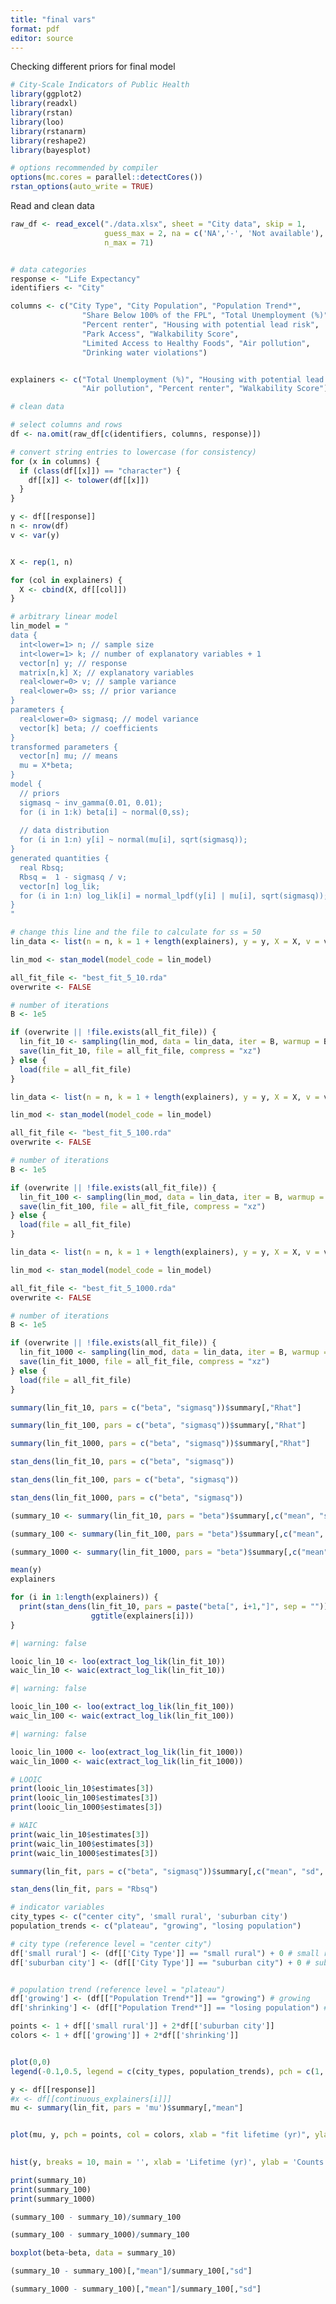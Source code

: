 ```yaml
---
title: "final vars"
format: pdf
editor: source
---
```


Checking different priors for final model 

```r
# City-Scale Indicators of Public Health
library(ggplot2)
library(readxl)
library(rstan)
library(loo)
library(rstanarm)
library(reshape2)
library(bayesplot)

# options recommended by compiler
options(mc.cores = parallel::detectCores())
rstan_options(auto_write = TRUE)

```

Read and clean data

```r

raw_df <- read_excel("./data.xlsx", sheet = "City data", skip = 1, 
                     guess_max = 2, na = c('NA','-', 'Not available'), 
                     n_max = 71)


# data categories
response <- "Life Expectancy"
identifiers <- "City"

columns <- c("City Type", "City Population", "Population Trend*", 
                "Share Below 100% of the FPL", "Total Unemployment (%)", 
                "Percent renter", "Housing with potential lead risk", 
                "Park Access", "Walkability Score", 
                "Limited Access to Healthy Foods", "Air pollution", 
                "Drinking water violations")


explainers <- c("Total Unemployment (%)", "Housing with potential lead risk", 
                "Air pollution", "Percent renter", "Walkability Score")

```

```r

# clean data

# select columns and rows
df <- na.omit(raw_df[c(identifiers, columns, response)])

# convert string entries to lowercase (for consistency)
for (x in columns) {
  if (class(df[[x]]) == "character") {
    df[[x]] <- tolower(df[[x]])
  }
}

y <- df[[response]]
n <- nrow(df)
v <- var(y)


X <- rep(1, n)

for (col in explainers) {
  X <- cbind(X, df[[col]])
}

```

```r


# arbitrary linear model
lin_model = "
data {
  int<lower=1> n; // sample size
  int<lower=1> k; // number of explanatory variables + 1
  vector[n] y; // response
  matrix[n,k] X; // explanatory variables
  real<lower=0> v; // sample variance
  real<lower=0> ss; // prior variance
}
parameters {
  real<lower=0> sigmasq; // model variance
  vector[k] beta; // coefficients
}
transformed parameters {
  vector[n] mu; // means
  mu = X*beta; 
}
model {
  // priors
  sigmasq ~ inv_gamma(0.01, 0.01);
  for (i in 1:k) beta[i] ~ normal(0,ss);
  
  // data distribution
  for (i in 1:n) y[i] ~ normal(mu[i], sqrt(sigmasq));
}
generated quantities {
  real Rbsq;
  Rbsq =  1 - sigmasq / v;
  vector[n] log_lik;
  for (i in 1:n) log_lik[i] = normal_lpdf(y[i] | mu[i], sqrt(sigmasq));
}
"


```

```r


# change this line and the file to calculate for ss = 50
lin_data <- list(n = n, k = 1 + length(explainers), y = y, X = X, v = v, ss = 10) 

lin_mod <- stan_model(model_code = lin_model)

all_fit_file <- "best_fit_5_10.rda"
overwrite <- FALSE

# number of iterations
B <- 1e5

if (overwrite || !file.exists(all_fit_file)) {
  lin_fit_10 <- sampling(lin_mod, data = lin_data, iter = B, warmup = B/2, chains = 4)
  save(lin_fit_10, file = all_fit_file, compress = "xz")
} else {
  load(file = all_fit_file)
}


```


```r



lin_data <- list(n = n, k = 1 + length(explainers), y = y, X = X, v = v, ss = 100)

lin_mod <- stan_model(model_code = lin_model)

all_fit_file <- "best_fit_5_100.rda"
overwrite <- FALSE

# number of iterations
B <- 1e5

if (overwrite || !file.exists(all_fit_file)) {
  lin_fit_100 <- sampling(lin_mod, data = lin_data, iter = B, warmup = B/2, chains = 4)
  save(lin_fit_100, file = all_fit_file, compress = "xz")
} else {
  load(file = all_fit_file)
}


```


```r



lin_data <- list(n = n, k = 1 + length(explainers), y = y, X = X, v = v, ss = 1000)

lin_mod <- stan_model(model_code = lin_model)

all_fit_file <- "best_fit_5_1000.rda"
overwrite <- FALSE

# number of iterations
B <- 1e5

if (overwrite || !file.exists(all_fit_file)) {
  lin_fit_1000 <- sampling(lin_mod, data = lin_data, iter = B, warmup = B/2, chains = 4)
  save(lin_fit_1000, file = all_fit_file, compress = "xz")
} else {
  load(file = all_fit_file)
}


```


```r

summary(lin_fit_10, pars = c("beta", "sigmasq"))$summary[,"Rhat"]

```


```r

summary(lin_fit_100, pars = c("beta", "sigmasq"))$summary[,"Rhat"]

```


```r

summary(lin_fit_1000, pars = c("beta", "sigmasq"))$summary[,"Rhat"]

```

```r

stan_dens(lin_fit_10, pars = c("beta", "sigmasq"))


```


```r

stan_dens(lin_fit_100, pars = c("beta", "sigmasq"))


```

```r

stan_dens(lin_fit_1000, pars = c("beta", "sigmasq"))


```

```r


(summary_10 <- summary(lin_fit_10, pars = "beta")$summary[,c("mean", "sd", "2.5%", "97.5%")])

```

```r


(summary_100 <- summary(lin_fit_100, pars = "beta")$summary[,c("mean", "sd", "2.5%", "97.5%")])

```

```r


(summary_1000 <- summary(lin_fit_1000, pars = "beta")$summary[,c("mean", "sd", "2.5%", "97.5%")])

```


```r
mean(y)
explainers

```

```r

for (i in 1:length(explainers)) {
  print(stan_dens(lin_fit_10, pars = paste("beta[", i+1,"]", sep = "")) + 
                  ggtitle(explainers[i]))
}

```

```r
#| warning: false

looic_lin_10 <- loo(extract_log_lik(lin_fit_10))
waic_lin_10 <- waic(extract_log_lik(lin_fit_10))


```



```r
#| warning: false

looic_lin_100 <- loo(extract_log_lik(lin_fit_100))
waic_lin_100 <- waic(extract_log_lik(lin_fit_100))


```



```r
#| warning: false

looic_lin_1000 <- loo(extract_log_lik(lin_fit_1000))
waic_lin_1000 <- waic(extract_log_lik(lin_fit_1000))


```


```r
# LOOIC
print(looic_lin_10$estimates[3])
print(looic_lin_100$estimates[3])
print(looic_lin_1000$estimates[3])
```

```r
# WAIC
print(waic_lin_10$estimates[3])
print(waic_lin_100$estimates[3])
print(waic_lin_1000$estimates[3])

```



```r

summary(lin_fit, pars = c("beta", "sigmasq"))$summary[,c("mean", "sd", "2.5%", "97.5%")]


```


```r

stan_dens(lin_fit, pars = "Rbsq")

```


```r

# indicator variables
city_types <- c("center city", 'small rural', 'suburban city')
population_trends <- c("plateau", "growing", "losing population")

# city type (reference level = "center city")
df['small rural'] <- (df[['City Type']] == "small rural") + 0 # small rural
df['suburban city'] <- (df[['City Type']] == "suburban city") + 0 # suburban city


# population trend (reference level = "plateau")
df['growing'] <- (df[["Population Trend*"]] == "growing") # growing
df['shrinking'] <- (df[["Population Trend*"]] == "losing population") # losing population


```

```r


points <- 1 + df[['small rural']] + 2*df[['suburban city']]
colors <- 1 + df[['growing']] + 2*df[['shrinking']]


plot(0,0)
legend(-0.1,0.5, legend = c(city_types, population_trends), pch = c(1, 2, 3, 1, 1, 1), col = c(1,1,1,1,2,3))


```

```r



y <- df[[response]]
#x <- df[[continuous_explainers[i]]]
mu <- summary(lin_fit, pars = 'mu')$summary[,"mean"]


plot(mu, y, pch = points, col = colors, xlab = "fit lifetime (yr)", ylab = "true lifetime (yr)")
  


```


```r

hist(y, breaks = 10, main = '', xlab = 'Lifetime (yr)', ylab = 'Counts')

```


```r

print(summary_10)
print(summary_100)
print(summary_1000)

```




```r

(summary_100 - summary_10)/summary_100

```




```r


(summary_100 - summary_1000)/summary_100

```




```r


boxplot(beta~beta, data = summary_10)

```


```r


(summary_10 - summary_100)[,"mean"]/summary_100[,"sd"]


```


```r


(summary_1000 - summary_100)[,"mean"]/summary_100[,"sd"]


```

